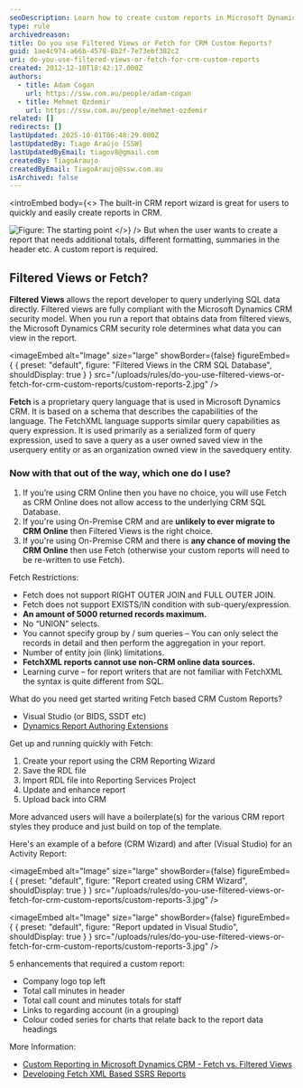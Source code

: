 ```yaml
---
seoDescription: Learn how to create custom reports in Microsoft Dynamics CRM using Filtered Views or Fetch XML. Discover the differences between these two query languages and when to use each for optimal results.
type: rule
archivedreason:
title: Do you use Filtered Views or Fetch for CRM Custom Reports?
guid: 1ae4c974-a66b-4578-8b2f-7e73ebf382c2
uri: do-you-use-filtered-views-or-fetch-for-crm-custom-reports
created: 2012-12-10T18:42:17.000Z
authors:
  - title: Adam Cogan
    url: https://ssw.com.au/people/adam-cogan
  - title: Mehmet Ozdemir
    url: https://ssw.com.au/people/mehmet-ozdemir
related: []
redirects: []
lastUpdated: 2025-10-01T06:48:29.000Z
lastUpdatedBy: Tiago Araújo [SSW]
lastUpdatedByEmail: tiagov8@gmail.com
createdBy: TiagoAraujo
createdByEmail: TiagoAraujo@ssw.com.au
isArchived: false
---
```


<introEmbed
  body={<>
The built-in CRM report wizard is great for users to quickly and easily create reports in CRM.

![Figure: The starting point](/uploads/rules/do-you-use-filtered-views-or-fetch-for-crm-custom-reports/custom-reports-1.jpg)
  </>}
/>
But when the user wants to create a report that needs additional totals, different formatting, summaries in the header etc. A custom report is required.

## Filtered Views or Fetch?

**Filtered Views** allows the report developer to query underlying SQL data directly. Filtered views are fully compliant with the Microsoft Dynamics CRM security model. When you run a report that obtains data from filtered views, the Microsoft Dynamics CRM security role determines what data you can view in the report.


<imageEmbed
  alt="Image"
  size="large"
  showBorder={false}
  figureEmbed={ {
    preset: "default",
    figure: "Filtered Views in the CRM SQL Database",
    shouldDisplay: true
  } }
  src="/uploads/rules/do-you-use-filtered-views-or-fetch-for-crm-custom-reports/custom-reports-2.jpg"
/>


**Fetch** is a proprietary query language that is used in Microsoft Dynamics CRM. It is based on a schema that describes the capabilities of the language. The FetchXML language supports similar query capabilities as query expression. It is used primarily as a serialized form of query expression, used to save a query as a user owned saved view in the userquery entity or as an organization owned view in the savedquery entity.

### Now with that out of the way, which one do I use?

1. If you’re using CRM Online then you have no choice, you will use Fetch as CRM Online does not allow access to the underlying CRM SQL Database.
2. If you're using On-Premise CRM and are **unlikely to ever migrate to CRM Online** then Filtered Views is the right choice.
3. If you're using On-Premise CRM and there is **any chance of moving the CRM Online** then use Fetch (otherwise your custom reports will need to be re-written to use Fetch).

Fetch Restrictions:

* Fetch does not support RIGHT OUTER JOIN and FULL OUTER JOIN.
* Fetch does not support EXISTS/IN condition with sub-query/expression.
* **An amount of 5000 returned records maximum.**
* No “UNION” selects.
* You cannot specify group by / sum queries – You can only select the records in detail and then perform the aggregation in your report.
* Number of entity join (link) limitations.
* **FetchXML reports cannot use non-CRM online data sources.**
* Learning curve – for report writers that are not familiar with FetchXML the syntax is quite different from SQL.

What do you need get started writing Fetch based CRM Custom Reports?

* Visual Studio (or BIDS, SSDT etc)
* [Dynamics Report Authoring Extensions](https://www.microsoft.com/en-au/download/details.aspx?id=27823&WT.mc_id=DX-MVP-33518)

Get up and running quickly with Fetch:

1. Create your report using the CRM Reporting Wizard
2. Save the RDL file
3. Import RDL file into Reporting Services Project
4. Update and enhance report
5. Upload back into CRM

More advanced users will have a boilerplate(s) for the various CRM report styles they produce and just build on top of the template.

Here's an example of a before (CRM Wizard) and after (Visual Studio) for an Activity Report:


<imageEmbed
  alt="Image"
  size="large"
  showBorder={false}
  figureEmbed={ {
    preset: "default",
    figure: "Report created using CRM Wizard",
    shouldDisplay: true
  } }
  src="/uploads/rules/do-you-use-filtered-views-or-fetch-for-crm-custom-reports/custom-reports-3.jpg"
/>



<imageEmbed
  alt="Image"
  size="large"
  showBorder={false}
  figureEmbed={ {
    preset: "default",
    figure: "Report updated in Visual Studio",
    shouldDisplay: true
  } }
  src="/uploads/rules/do-you-use-filtered-views-or-fetch-for-crm-custom-reports/custom-reports-3.jpg"
/>


5 enhancements that required a custom report:

* Company logo top left
* Total call minutes in header
* Total call count and minutes totals for staff
* Links to regarding account (in a grouping)
* Colour coded series for charts that relate back to the report data headings

More Information:

* [Custom Reporting in Microsoft Dynamics CRM - Fetch vs. Filtered Views](https://community.dynamics.com/blogs/post/?postid=cf170dc9-95d7-440d-bd5f-888661caaaa2)
* [Developing Fetch XML Based SSRS Reports](https://social.technet.microsoft.com/wiki/contents/articles/10234.microsoft-dynamics-crm-2011-develop-fetch-xml-based-ssrs-reports-in-visual-studio-2008.aspx?WT.mc_id=DX-MVP-33518)
